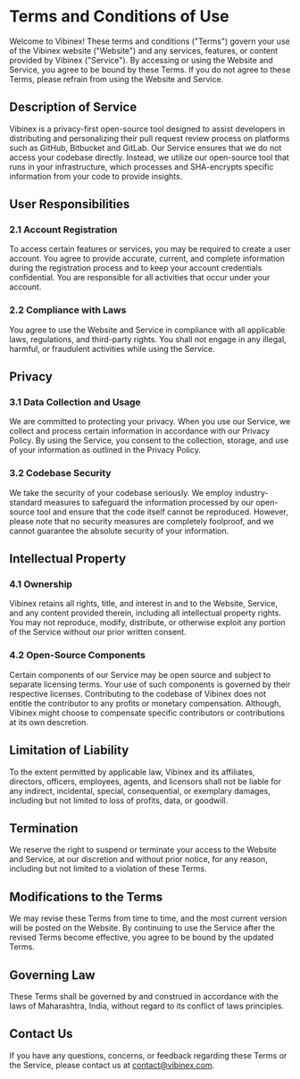 Terms and Conditions of Use
===

Welcome to Vibinex! These terms and conditions ("Terms") govern your use of the Vibinex website ("Website") and any services, features, or content provided by Vibinex ("Service"). By accessing or using the Website and Service, you agree to be bound by these Terms. If you do not agree to these Terms, please refrain from using the Website and Service.

## Description of Service
Vibinex is a privacy-first open-source tool designed to assist developers in distributing and personalizing their pull request review process on platforms such as GitHub, Bitbucket and GitLab. Our Service ensures that we do not access your codebase directly. Instead, we utilize our open-source tool that runs in your infrastructure, which processes and SHA-encrypts specific information from your code to provide insights.

## User Responsibilities
### 2.1 Account Registration
To access certain features or services, you may be required to create a user account. You agree to provide accurate, current, and complete information during the registration process and to keep your account credentials confidential. You are responsible for all activities that occur under your account.

### 2.2 Compliance with Laws
You agree to use the Website and Service in compliance with all applicable laws, regulations, and third-party rights. You shall not engage in any illegal, harmful, or fraudulent activities while using the Service.

## Privacy
### 3.1 Data Collection and Usage
We are committed to protecting your privacy. When you use our Service, we collect and process certain information in accordance with our Privacy Policy. By using the Service, you consent to the collection, storage, and use of your information as outlined in the Privacy Policy.
### 3.2 Codebase Security
We take the security of your codebase seriously. We employ industry-standard measures to safeguard the information processed by our open-source tool and ensure that the code itself cannot be reproduced. However, please note that no security measures are completely foolproof, and we cannot guarantee the absolute security of your information.

## Intellectual Property
### 4.1 Ownership
Vibinex retains all rights, title, and interest in and to the Website, Service, and any content provided therein, including all intellectual property rights. You may not reproduce, modify, distribute, or otherwise exploit any portion of the Service without our prior written consent.
### 4.2 Open-Source Components
Certain components of our Service may be open source and subject to separate licensing terms. Your use of such components is governed by their respective licenses. Contributing to the codebase of Vibinex does not entitle the contributor to any profits or monetary compensation. Although, Vibinex might choose to compensate specific contributors or contributions at its own descretion.

## Limitation of Liability
To the extent permitted by applicable law, Vibinex and its affiliates, directors, officers, employees, agents, and licensors shall not be liable for any indirect, incidental, special, consequential, or exemplary damages, including but not limited to loss of profits, data, or goodwill.

## Termination
We reserve the right to suspend or terminate your access to the Website and Service, at our discretion and without prior notice, for any reason, including but not limited to a violation of these Terms.

## Modifications to the Terms
We may revise these Terms from time to time, and the most current version will be posted on the Website. By continuing to use the Service after the revised Terms become effective, you agree to be bound by the updated Terms.

## Governing Law
These Terms shall be governed by and construed in accordance with the laws of Maharashtra, India, without regard to its conflict of laws principles.

## Contact Us
If you have any questions, concerns, or feedback regarding these Terms or the Service, please contact us at [contact@vibinex.com](mailto:contact@vibinex.com).